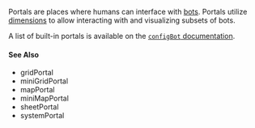 
Portals are places where humans can interface with [bots](#bot).
Portals utilize [dimensions](#dimension) to allow interacting with and visualizing subsets of bots.

A list of built-in portals is available on the [`configBot` documentation](../tags#config-bot-tags).

#### See Also

-   <GlossaryRef term="gridPortal">gridPortal</GlossaryRef>
-   <GlossaryRef term="miniGridPortal">miniGridPortal</GlossaryRef>
-   <GlossaryRef term="mapPortal">mapPortal</GlossaryRef>
-   <GlossaryRef term="miniMapPortal">miniMapPortal</GlossaryRef>
-   <GlossaryRef term="sheetPortal">sheetPortal</GlossaryRef>
-   <GlossaryRef term="systemPortal">systemPortal</GlossaryRef>